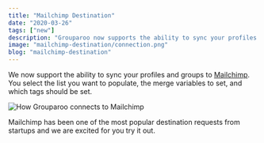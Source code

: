 ```yaml
---
title: "Mailchimp Destination"
date: "2020-03-26"
tags: ["new"]
description: "Grouparoo now supports the ability to sync your profiles and groups to Mailchimp."
image: "mailchimp-destination/connection.png"
blog: "mailchimp-destination"
---
```


We now support the ability to sync your profiles and groups to [Mailchimp](https://www.mailchimp.com). You select the list you want to populate, the merge variables to set, and which tags should be set.

<Image
  maxHeight={250}
  alt="How Grouparoo connects to Mailchimp"
  src="mailchimp-destination/connection.png"
/>

Mailchimp has been one of the most popular destination requests from startups and we are excited for you try it out.
